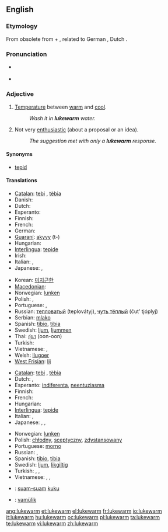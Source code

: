 ==English==

===Etymology===
From obsolete {{term|luke||lukewarm}} from {{etyl|ang}} {{term|hleow|hlēow|lang=ang}} + {{term|warm}}, related to German {{term|lauwarm|lang=de}}, Dutch {{term|lauw|lang=nl}}.
{{rfe|related to Danish & Norwegian {{term|lunken|lang=da}}, probably other Germanic languages?}}

===Pronunciation===
* {{a|US}} {{IPA|/ˌlukˈwɔɹm/}}
* {{audio|en-us-lukewarm.ogg|Audio (US)}}
{{rfp|UK}}

===Adjective===
{{en-adj|-}}

# [[temperature|Temperature]] between [[warm]] and [[cool]].
#: ''Wash it in '''lukewarm''' water.''
# Not very [[enthusiastic]] (about a proposal or an idea).
#: ''The suggestion met with only a '''lukewarm''' response.''

====Synonyms====
* [[tepid]]

====Translations====
{{trans-top|temperature}}
* [[Catalan]]: [[tebi]] {{m}}, [[tèbia]] {{f}}
* Danish: {{t|da|lunken}}
* Dutch: {{t+|nl|lauw}}
* Esperanto: {{t-|eo|varmeta|xs=Esperanto}}
* Finnish: {{t-|fi|haalea}}
* French: {{t+|fr|tiède}}
* German: {{t+|de|lauwarm}}
* [[Guaraní]]: [[akyvy]] (t-)
* Hungarian: {{t+|hu|langyos}}
* [[Interlingua]]: [[tepide]]
* Irish: {{t-|ga|bog|xs=Irish}}
* Italian: {{t-|it|tiepido|m}}, {{t+|it|tiepida|f}}
* Japanese: {{t|ja|ぬるい|tr=nurui|sc=Jpan}}, {{t|ja|生暖かい|tr=nama-atatakai|sc=Jpan}}
{{trans-mid}}
* Korean: [[미지근한]]
* [[Macedonian]]: {{t|mk|млак|m|tr=mlak|sc=Cyrl|xs=Macedonian}}
* Norwegian: [[lunken]]
* Polish: {{t-|pl|chłodny}}, {{t+|pl|letni}}
* Portuguese: {{t+|pt|morno}}, {{t+|pt|tépido}}
* Russian: [[тепловатый]] (teplovátyj), [[чуть тёплый]] (čut’ tjóplyj)
* Serbian: [[mlako]] {{n}}
* Spanish: [[tibio]], {{m}} [[tibia]] {{f}}
* Swedish: [[ljum]], [[ljummen]]
* Thai: [[อุ่นๆ]] (oon-oon)
* Turkish: {{t+|tr|ılık}}
* Vietnamese: {{t|vi|ấm|xs=Vietnamese}},  {{t|vi|âm ấm|xs=Vietnamese}}
* Welsh: [[llugoer]]
* [[West Frisian]]: [[lij]]
{{trans-bottom}}

{{trans-top|not very enthusiastic}}
* [[Catalan]]: [[tebi]] {{m}}, [[tèbia]] {{f}}
* Dutch: {{t+|nl|lauw}}, {{t|nl|flauw}}
* Esperanto: [[indiferenta]], [[neentuziasma]]
* Finnish: {{t+|fi|vaimea}}
* French: {{t+|fr|tiède}}
* Hungarian: {{t-|hu|lagymatag}}
* [[Interlingua]]: [[tepide]]
* Italian: {{t-|it|tiepido|m}}, {{t+|it|tiepida|f}}
* Japanese: {{t|ja|冷めた|tr=sameta|sc=Jpan}}, {{t|ja|白けた|tr=shiraketa|sc=Jpan}}, {{t|ja|気が進まない|tr=ki ga susumanai|sc=Jpan}}
{{trans-mid}}
* Norwegian: [[lunken]]
* Polish: [[chłodny]], [[sceptyczny]], [[zdystansowany]]
* Portuguese: [[morno]]
* Russian: {{t+|ru|прохладный|tr=prokhládnyj|sc=Cyrl}}, {{t+|ru|равнодушный|tr=ravnodúšnyj|sc=Cyrl}}
* Spanish: [[tibio]], {{m}} [[tibia]] {{f}}
* Swedish: [[ljum]], [[likgiltig]]
* Turkish: {{t+|tr|umursamaz}}, {{t+|tr|ilgisiz}}, {{t+|tr|kayıtsız}}
* Vietnamese: {{t|vi|thờ ơ|xs=Vietnamese}},  {{t|vi|lãnh đạm|xs=Vietnamese}},  {{t|vi|hờ hững|xs=Vietnamese}}
{{trans-bottom}}

{{checktrans-top}}
* {{ttbc|Indonesian}}: [[suam-suam]] [[kuku]]
{{checktrans-mid}}
* {{ttbc|Volapük}}: [[vamülik]]
{{checktrans-bottom}}

[[ang:lukewarm]]
[[et:lukewarm]]
[[el:lukewarm]]
[[fr:lukewarm]]
[[io:lukewarm]]
[[it:lukewarm]]
[[hu:lukewarm]]
[[oc:lukewarm]]
[[pl:lukewarm]]
[[ta:lukewarm]]
[[te:lukewarm]]
[[vi:lukewarm]]
[[zh:lukewarm]]